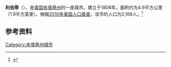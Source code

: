 {{Infobox City 
|chinese_name = 利伯蒂
|official_name = Liberty
|image_flag = 
|image_seal = 
|image_skyline = 
|image_map = KYMap-doton-Liberty.PNG
|map_caption =
|subdivision_type = [[國家|國家]]
|subdivision_name = {{USA}}
|leader_title = 
|leader_name = 
|subdivision_type1 = [[美國行政區劃|州]]
|subdivision_name1 = [[肯塔基州|肯塔基州]]
|subdivision_type2 = [[肯塔基州行政区划|县]]
|subdivision_name2 = Casey
|found_title            = 正式立市
|found_date             = 1808年
|area_total = 4.9
|area_land = 
|area_water = 
|population_as_of = 2010
|population_total = 2,168
|population_density = 
|timezone = 
|utc_offset = 
|timezone_DST = 
|utc_offset_DST = 
}}

'''利伯蒂'''（{{lang-en|'''Liberty'''}}），是[[美国|美国]][[肯塔基州|肯塔基州]]的一座城市。建立于1808年，面积约为4.9平方公里（1.9平方英里）。根据[[2010年美国人口普查|2010年美国人口普查]]，该市的人口为2,168人。<ref name=census>{{cite web |url = http://www.census.gov/prod/www/abs/decennial/ |title = Census of Population and Housing |publisher = U.S. Census Bureau |accessdate = November 18, 2011 |archive-url = https://web.archive.org/web/20060208103743/http://www.census.gov/prod/www/abs/decennial/ |archive-date = 2006-02-08 |dead-url = yes }}</ref>

== 参考资料 ==
{{reflist}}

[[Category:肯塔基州城市|Category:肯塔基州城市]]


{{Kentucky-stub}}